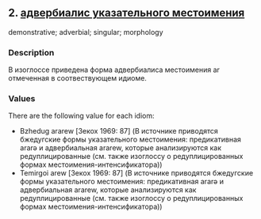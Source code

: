 ## 2. <a href =  'https://agricolamz.github.io/The_Circassian_Isoglosses_Database/2.html' target='_blank'>адвербиалис указательного местоимения</a>
demonstrative; adverbial; singular; morphology

### Description

В изоглоссе приведена форма адвербиалиса местоимения ar отмеченная в соотвествующем идиоме.

### Values
There are the following value for each idiom:

* Bzhedug  ararew [Зекох 1969: 87] (В источнике приводятся бжедугские формы указательного местоимения: предикативная ararə и адвербиальная ararew, которые анализируются как редуплицированные (см. также изоглоссу о редуплицированных формах местоимения-интенсификатора))
* Temirgoi  arew [Зекох 1969: 87] (В источнике приводятся бжедугские формы указательного местоимения: предикативная ararə и адвербиальная ararew, которые анализируются как редуплицированные (см. также изоглоссу о редуплицированных формах местоимения-интенсификатора))

